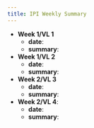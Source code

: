 ```yaml
---
title: IPI Weekly Summary
---
```


* **Week 1/VL 1**
  * **date**: 
  * **summary**: 
* **Week 1/VL 2**
  * **date**:
  * **summary**:
* **Week 2/VL 3**
  * **date**:
  * **summary**:
* **Week 2/VL 4**:
  * **date**:
  * **summary**: